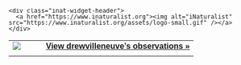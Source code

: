 
<style type="text/css" media="screen">
.inat-widget { font-family: Georgia, serif; padding: 10px; line-height: 1;}
.inat-widget-header {margin-bottom: 10px;}
.inat-widget td {vertical-align: top; padding-bottom: 10px;}
.inat-label { color: #888; }
.inat-meta { font-size: smaller; margin-top: 3px; line-height: 1.2;}
.inat-observation-body, .inat-user-body { padding-left: 10px; }
.inat-observation-image {text-align: center;}
.inat-observation-image, .inat-user-image { width: 48px; display: inline-block; }
.inat-observation-image img, .inat-user-image img { max-width: 48px; }
.inat-observation-image img { vertical-align: middle; }
.inat-widget-small .inat-observation-image { display:block; float: left; margin: 0 3px 3px 0; height:48px;}
.inat-label, .inat-value, .inat-user { font-family: "Trebuchet MS", Arial, sans-serif; }
.inat-user-body {vertical-align: middle;}
.inat-widget td.inat-user-body {vertical-align: middle;}
.inat-widget .inat-footer td.inat-value {vertical-align: middle; padding-left: 10px;}
</style>
<div class="inat-widget">
    <div class="inat-widget-header">
      <a href="https://www.inaturalist.org"><img alt="iNaturalist" src="https://www.inaturalist.org/assets/logo-small.gif" /></a>  
    </div>
  <script type="text/javascript" charset="utf-8" src="https://www.inaturalist.org/observations/drewvilleneuve.widget?layout=large&limit=3&order=desc&order_by=observed_on"></script>
  <table class="inat-footer">
    <tr class="inat-user">
        <td class="inat-user-image">
          <a border="0" href="https://www.inaturalist.org/observations/drewvilleneuve"><img class="usericon" src="https://static.inaturalist.org/attachments/users/icons/1160923/thumb.png?1564676609" /></a>
        </td>
      <td class="inat-value">
        <strong>
            <a href="https://www.inaturalist.org/observations/drewvilleneuve">View drewvilleneuve's observations »</a>
        </strong>
      </td>
    </tr>
  </table>
</div>
